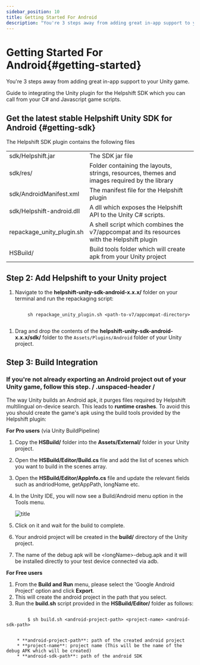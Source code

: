 ```yaml
---
sidebar_position: 10
title: Getting Started For Android
description: "You're 3 steps away from adding great in-app support to your Unity game."
---
```






# Getting Started For Android{#getting-started}

<Intro>

You're 3 steps away from adding great in-app support to your Unity game.


</Intro>


Guide to integrating the Unity plugin for the Helpshift SDK which you can call from your C# and Javascript game scripts.

## Get the latest stable Helpshift Unity SDK for Android {#getting-sdk}


<DownloadButton text="Download SDK" link="[% misc.android_31x.sdk_url %]" classes="mb-4" />

The Helpshift SDK plugin contains the following files

<div className="text-sm compact ">


| | |
|--|--|
|sdk/Helpshift.jar| The SDK jar file|
|sdk/res/| Folder containing the layouts, strings, resources, themes and images required by the library|
|sdk/AndroidManifest.xml| The manifest file for the Helpshift plugin|
|sdk/Helpshift-android.dll| A dll which exposes the Helpshift API to the Unity C# scripts.|
|repackage_unity_plugin.sh| A shell script which combines the v7/appcompat and its resources with the Helpshift plugin|
|HSBuild/| Build tools folder which will create apk from your Unity project|
</div>

## **Step 2:** Add Helpshift to your Unity project  

1. Navigate to the **helpshift-unity-sdk-android-x.x.x/** folder on your terminal and run the repackaging script:

    
```text

        sh repackage_unity_plugin.sh <path-to-v7/appcompat-directory>


```

1. Drag and drop the contents of the **helpshift-unity-sdk-android-x.x.x/sdk/** folder to the `Assets/Plugins/Android` folder of your Unity project.


## **Step 3:** Build Integration  

### If you're not already exporting an Android project out of your Unity game, follow this step. / .unspaced-header /

The way Unity builds an Android apk, it purges files required by Helpshift multilingual on-device search. This leads to **runtime crashes**. To avoid this you should create the game's apk using the build tools provided by the Helpshift plugin:

**For Pro users**  (via Unity BuildPipeline)

1. Copy the **HSBuild/** folder into the **Assets/External/** folder in your Unity project.
1. Open the **HSBuild/Editor/Build.cs** file and add the list of scenes which you want to build in the scenes array.
1. Open the **HSBuild/Editor/AppInfo.cs** file and update the relevant fields such as andriodHome, getAppPath, longName etc.
1. In the Unity IDE, you will now see a Build/Android menu option in the Tools menu.

    <Image src="/static/books/unity/unity-android-build-menu.png"  width="major" alt="title" /> 

1. Click on it and wait for the build to complete.
1. Your android project will be created in the **build/** directory of the Unity project.
1. The name of the debug apk will be &lt;longName&gt;-debug.apk and it will be installed directly to your test device connected via adb.

**For Free users**

1. From the **Build and Run** menu, please select the 'Google Android Project' option and click **Export**.
1. This will create the android project in the path that you select.
1. Run the **build.sh** script provided in the **HSBuild/Editor/** folder as follows:

    
```text

        $ sh build.sh <android-project-path> <project-name> <android-sdk-path>


    * **android-project-path**: path of the created android project
    * **project-name**: project name (This will be the name of the debug APK which will be created)
    * **android-sdk-path**: path of the android SDK
```

